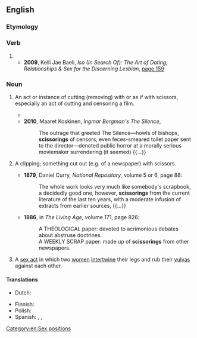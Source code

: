 ==English==
{{wikipedia|lang=en}}

===Etymology===
{{suffix|en|scissor|ing}}

===Verb===
{{head|en|verb form}}

# {{present participle of|en|scissor|nocat=1}}
#* '''2009''', Kelli Jae Baeli, ''Iso (In Search Of): The Art of Dating, Relationships & Sex for the Discerning Lesbian'', [http://books.google.com/books?id=H8scalWE46gC&pg=PA159&dq=%22scissoring%22+lesbian&hl=en&ei=uTDDTrPeEamsiQLGq9yYDw&sa=X&oi=book_result&ct=result&resnum=8&ved=0CFcQ6AEwBw page 159]
#*: {{quote|en|Vary your teasing with long, palm strokes down her outer lips, '''scissoring''', rubbing, and running your fingers between the labia majora and labia minora.}}

===Noun===
{{en-noun}}

# {{lb|en|uncommon|often|_|figurative}} An act or instance of cutting (removing) with or as if with scissors, especially an act of cutting and censoring a film.
#* {{quote-book|en|year=2009|author=Thomas Doherty|title=Hollywood's Censor: Joseph I. Breen and the Production Code|page=277|passage=It's got plenty to make them blanch if and when it is shown them, although the New York State censor board okayed it with insignificant '''scissorings'''.}}
#* '''2010''', Maaret Koskinen, ''Ingmar Bergman's The Silence'', {{ISBN|0295989432}}
#*: The outrage that greeted The Silence—howls of bishops, '''scissorings''' of censors, even feces-smeared toilet paper sent to the director—denoted public horror at a morally serious moviemaker surrendering (it seemed) {{...}}
# {{lb|en|uncommon|possibly|_|dated}} A clipping; something cut out (e.g. of a newspaper) with scissors.
#* '''1879''', Daniel Curry, ''National Repository'', volume 5 or 6, page 88:
#*: The whole work looks very much like somebody's scrapbook, a decidedly good one, however, '''scissorings''' from the current literature of the last ten years, with a moderate infusion of extracts from earlier sources, {{...}}
#* '''1886''', in ''The Living Age'', volume 171, page 826:
#*: A THEOLOGICAL paper: devoted to acrimonious debates about abstruse doctrines.
#*: A WEEKLY SCRAP paper: made up of '''scissorings''' from other newspapers.
# {{lb|en|sex}} A [[sex act]] in which two [[women]] [[intertwine]] their legs and rub their [[vulva]]s against each other.
#:{{synonyms|en|tribadism|trib}}

====Translations====
{{trans-top|lesbian sex}}
* Dutch: {{t+|nl|scharen}}
{{trans-mid}}
* Finnish: {{t|fi|saksitus}}
* Polish: {{t|pl|nożycowanie|n}}
* Spanish: {{t|es|tijereta|f}}, {{t+|es|tijera|f}}, {{t+|es|tribadismo|m}}
{{trans-bottom}}

[[Category:en:Sex positions]]